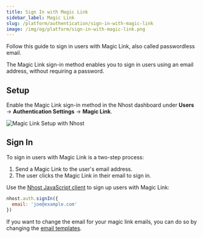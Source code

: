 ```yaml
---
title: Sign In with Magic Link
sidebar_label: Magic Link
slug: /platform/authentication/sign-in-with-magic-link
image: /img/og/platform/sign-in-with-magic-link.png
---
```


Follow this guide to sign in users with Magic Link, also called passwordless email.

The Magic Link sign-in method enables you to sign in users using an email address, without requiring a password.

## Setup

Enable the Magic Link sign-in method in the Nhost dashboard under **Users** -> **Authentication Settings** -> **Magic Link**.

![Magic Link Setup with Nhost](/img/platform/authentication/sign-in-methods/magic-link/magic-link-setup.png)

## Sign In

To sign in users with Magic Link is a two-step process:

1. Send a Magic Link to the user's email address.
2. The user clicks the Magic Link in their email to sign in.

Use the [Nhost JavaScript client](/reference/javascript) to sign up users with Magic Link:

```js
nhost.auth.signIn({
  email: 'joe@example.com'
})
```

If you want to change the email for your magic link emails, you can do so by changing the [email templates](/platform/authentication/email-templates).
